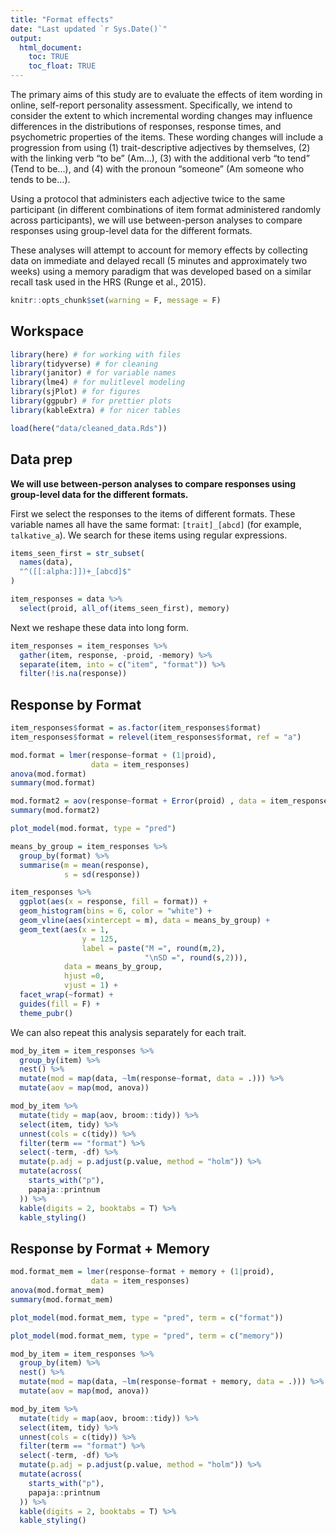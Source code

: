 ```yaml
---
title: "Format effects"
date: "Last updated `r Sys.Date()`"
output: 
  html_document:
    toc: TRUE
    toc_float: TRUE
---
```


The primary aims of this study are to evaluate the effects of item wording in online, self-report personality assessment. Specifically, we intend to consider the extent to which incremental wording changes may influence differences in the distributions of responses, response times, and psychometric properties of the items. These wording changes will include a progression from using (1) trait-descriptive adjectives by themselves, (2) with the linking verb “to be” (Am…), (3) with the additional verb “to tend” (Tend to be...), and (4) with the pronoun “someone” (Am someone who tends to be…). 

Using a protocol that administers each adjective twice to the same participant (in different combinations of item format administered randomly across participants), we will use between-person analyses to compare responses using group-level data for the different formats. 

These analyses will attempt to account for memory effects by collecting data on immediate and delayed recall (5 minutes and approximately two weeks) using a memory paradigm that was developed based on a similar recall task used in the HRS (Runge et al., 2015).


```r
knitr::opts_chunk$set(warning = F, message = F)
```

## Workspace

```r
library(here) # for working with files
library(tidyverse) # for cleaning
library(janitor) # for variable names
library(lme4) # for mulitlevel modeling
library(sjPlot) # for figures
library(ggpubr) # for prettier plots
library(kableExtra) # for nicer tables
```

```r
load(here("data/cleaned_data.Rds"))
```


## Data prep

**We will use between-person analyses to compare responses using group-level data for the different formats.**

First we select the responses to the items of different formats. These variable names all have the same format: `[trait]_[abcd]` (for example, `talkative_a`). We search for these items using regular expressions.

```r
items_seen_first = str_subset(
  names(data),
  "^([[:alpha:]])+_[abcd]$"
)

item_responses = data %>%
  select(proid, all_of(items_seen_first), memory)
```

Next we reshape these data into long form.

```r
item_responses = item_responses %>%
  gather(item, response, -proid, -memory) %>%
  separate(item, into = c("item", "format")) %>%
  filter(!is.na(response))
```

## Response by Format

```r
item_responses$format = as.factor(item_responses$format)
item_responses$format = relevel(item_responses$format, ref = "a")

mod.format = lmer(response~format + (1|proid), 
                  data = item_responses)
anova(mod.format)
summary(mod.format)

mod.format2 = aov(response~format + Error(proid) , data = item_responses)
summary(mod.format2)

```

```r
plot_model(mod.format, type = "pred")
```

```r
means_by_group = item_responses %>%
  group_by(format) %>% 
  summarise(m = mean(response),
            s = sd(response))

item_responses %>%
  ggplot(aes(x = response, fill = format)) +
  geom_histogram(bins = 6, color = "white") +
  geom_vline(aes(xintercept = m), data = means_by_group) +
  geom_text(aes(x = 1, 
                y = 125, 
                label = paste("M =", round(m,2), 
                              "\nSD =", round(s,2))), 
            data = means_by_group, 
            hjust =0, 
            vjust = 1) +
  facet_wrap(~format) +
  guides(fill = F) +
  theme_pubr()
```

We can also repeat this analysis separately for each trait. 

```r
mod_by_item = item_responses %>%
  group_by(item) %>%
  nest() %>%
  mutate(mod = map(data, ~lm(response~format, data = .))) %>%
  mutate(aov = map(mod, anova)) 

mod_by_item %>%
  mutate(tidy = map(aov, broom::tidy)) %>%
  select(item, tidy) %>% 
  unnest(cols = c(tidy)) %>%
  filter(term == "format") %>%
  select(-term, -df) %>% 
  mutate(p.adj = p.adjust(p.value, method = "holm")) %>%
  mutate(across(
    starts_with("p"),
    papaja::printnum
  )) %>%
  kable(digits = 2, booktabs = T) %>%
  kable_styling()
```

## Response by Format + Memory


```r
mod.format_mem = lmer(response~format + memory + (1|proid), 
                  data = item_responses)
anova(mod.format_mem)
summary(mod.format_mem)
```

```r
plot_model(mod.format_mem, type = "pred", term = c("format"))
```

```r
plot_model(mod.format_mem, type = "pred", term = c("memory"))
```

```r
mod_by_item = item_responses %>%
  group_by(item) %>%
  nest() %>%
  mutate(mod = map(data, ~lm(response~format + memory, data = .))) %>%
  mutate(aov = map(mod, anova)) 

mod_by_item %>%
  mutate(tidy = map(aov, broom::tidy)) %>%
  select(item, tidy) %>% 
  unnest(cols = c(tidy)) %>%
  filter(term == "format") %>%
  select(-term, -df) %>% 
  mutate(p.adj = p.adjust(p.value, method = "holm")) %>%
  mutate(across(
    starts_with("p"),
    papaja::printnum
  )) %>%
  kable(digits = 2, booktabs = T) %>%
  kable_styling()
```
<!-- Within-person analyses will model the proportions of variance attributable to item format, stems of the items (i.e., the content of the adjectives), and the respondent-level variance. -->

<!-- We also plan to evaluate test-retest reliability within formats (within session and over two weeks); we expect slightly higher test-retest reliability for item wording formats that are more specific -- formats #3 and #4 above vs the use of adjectives alone. -->

<!-- We will also consider the effect on retest reliability of performance on the word recall task. -->

<!-- We will further compare response times as a function of item format using both within- and between-person data in order to evaluate the presumption that adjective ratings require less time than phrased items.  -->

<!-- Finally, secondary analyses will consider preliminary evidence for differences (e.g., mean response times, mean level of response) based on the type of device used to complete the survey (mobile, desktop, or tablet). -->

